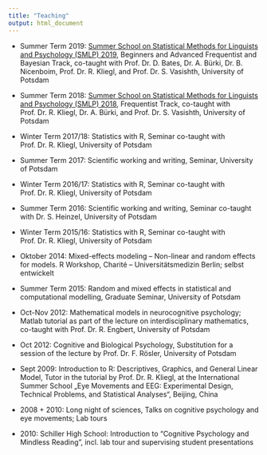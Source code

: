 ```yaml
---
title: "Teaching"
output: html_document
---
```


- Summer Term 2019: [Summer School on Statistical Methods for Linguists and Psychology (SMLP) 2019](https://vasishth.github.io/smlp2019/), Beginners and Advanced Frequentist and Bayesian Track, co-taught with Prof. Dr. D. Bates, Dr. A. Bürki, Dr. B. Nicenboim, Prof. Dr. R. Kliegl, and Prof. Dr. S. Vasishth, University of Potsdam

- Summer Term 2018: [Summer School on Statistical Methods for Linguists and Psychology (SMLP) 2018](https://vasishth.github.io/SMLP2018/), Frequentist Track, co-taught with Prof. Dr. R. Kliegl, Dr. A. Bürki, and Prof. Dr. S. Vasishth, University of Potsdam

- Winter Term 2017/18: Statistics with R, Seminar co-taught with Prof. Dr. R. Kliegl, University of Potsdam

- Summer Term 2017: Scientific working and writing, Seminar, University of Potsdam

- Winter Term 2016/17: Statistics with R, Seminar co-taught with Prof. Dr. R. Kliegl, University of Potsdam

- Summer Term 2016: Scientific working and writing, Seminar co-taught with Dr. S. Heinzel, University of Potsdam

- Winter Term 2015/16: Statistics with R, Seminar co-taught with Prof. Dr. R. Kliegl, University of Potsdam

- Oktober 2014: Mixed-effects modeling – Non-linear and random effects for models. R Workshop, Charité – Universitätsmedizin Berlin; selbst entwickelt

- Summer Term 2015: Random and mixed effects in statistical and computational modelling, Graduate Seminar, University of Potsdam

- Oct-Nov 2012: Mathematical models in neurocognitive psychology; Matlab tutorial as part of the lecture on interdisciplinary mathematics, co-taught with Prof. Dr. R. Engbert, University of Potsdam

- Oct 2012: Cognitive and Biological Psychology, Substitution for a session of the lecture by Prof. Dr. F. Rösler, University of Potsdam

- Sept 2009: Introduction to R: Descriptives, Graphics, and General Linear Model, Tutor in the tutorial by Prof. Dr. R. Kliegl, at the International Summer School „Eye Movements and EEG: Experimental Design, Technical Problems, and Statistical Analyses“, Beijing, China

- 2008 + 2010: Long night of sciences, Talks on cognitive psychology and eye movements; Lab tours

- 2010: Schiller High School: Introduction to “Cognitive Psychology and Mindless Reading”, incl. lab tour and supervising student presentations


